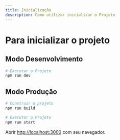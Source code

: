 ```yaml
---
title: Inicialização
description: Como utilizar inicializar o Projeto
---
```

# Para inicializar o projeto

## Modo Desenvolvimento

```bash
# Executar o Projeto
npm run dev
```

## Modo Produção

```bash
# Construir o projeto
npm run build
```

```bash
# Executar o Projeto
npm run start
```

Abrir [http://localhost:3000](http://localhost:3000) com seu navegador.
